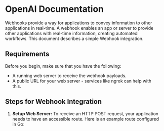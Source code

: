 # OpenAI Documentation

Webhooks provide a way for applications to convey information to other applications in real-time. A webhook enables an app or server to provide other applications with real-time information, creating automated workflows. This document describes a simple Webhook integration.

## Requirements

Before you begin, make sure that you have the following:

* A running web server to receive the webhook payloads.
* A public URL for your web server - services like ngrok can help with this.

## Steps for Webhook Integration

1. **Setup Web Server:**
To receive an HTTP POST request, your application needs to have an accessible route. Here is an example route configured in Go: